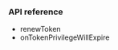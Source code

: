 <PlatformWrapper platform="unreal">
        
### API reference

- <Link target="_blank" to="{{Global.API_REF_UE_ROOT}}/class_irtcengine.html#api_irtcengine_renewtoken">renewToken</Link>

- <Link target="_blank" to="{{global.API_REF_UE_ROOT}}/class_irtcengineeventhandler.html#callback_irtcengineeventhandler_ontokenprivilegewillexpire">onTokenPrivilegeWillExpire</Link>

</PlatformWrapper>
